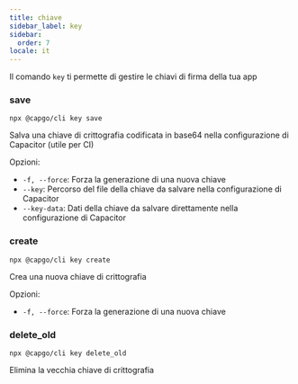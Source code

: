 ```yaml
---
title: chiave
sidebar_label: key
sidebar:
  order: 7
locale: it
---
```


Il comando `key` ti permette di gestire le chiavi di firma della tua app

### save

`npx @capgo/cli key save`

Salva una chiave di crittografia codificata in base64 nella configurazione di Capacitor (utile per CI)

Opzioni:

- `-f, --force`: Forza la generazione di una nuova chiave
- `--key`: Percorso del file della chiave da salvare nella configurazione di Capacitor
- `--key-data`: Dati della chiave da salvare direttamente nella configurazione di Capacitor

### create

`npx @capgo/cli key create`

Crea una nuova chiave di crittografia

Opzioni:

- `-f, --force`: Forza la generazione di una nuova chiave

### delete_old

`npx @capgo/cli key delete_old`

Elimina la vecchia chiave di crittografia